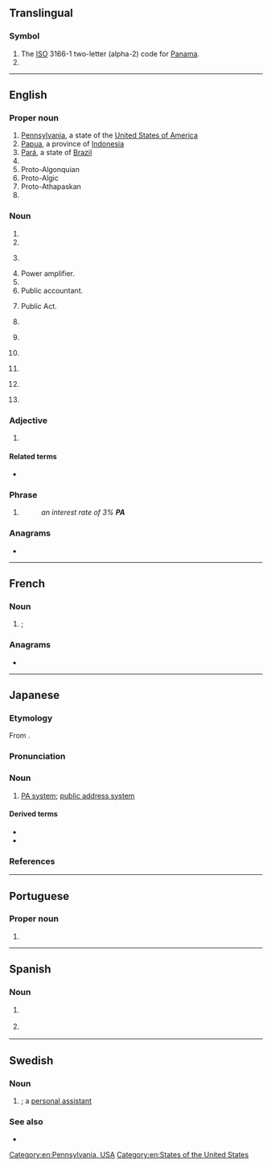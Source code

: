 {{also|Appendix:Variations of "pa"}}
==Translingual==
{{wikipedia|Pa}}

===Symbol===
{{head|mul|symbol}}

# The [[ISO]] 3166-1 two-letter (alpha-2) code for [[Panama]].
# {{SI-unit-abb|peta|ampere|[[electrical current]]}}

----

==English==

===Proper noun===
{{en-proper noun}}

# [[Pennsylvania]], a state of the [[United States of America]]
# [[Papua]], a province of [[Indonesia]]
# [[Pará]], a state of [[Brazil]]
# {{w|Palestinian Authority}}
# Proto-Algonquian {{qualifier|sometimes abbreviated PAn to distinguish it from Proto-Algic, but usually just abbreviated PA with Proto-Algic being abbreviated PAc}}
# Proto-Algic {{qualifier|sometimes abbreviated PAc to distinguish it from Proto-Algonquian}}
# Proto-Athapaskan
# {{initialism of|en|Prince Albert|t=Saskatchewan city}}

===Noun===
{{en-noun|~}}

# {{initialism of|en|public address system|public address}}
# {{initialism of|en|personal assistant}}
# {{initialism of|en|[[personal]] [[appearance]]}} {{gloss|when a celebrity visits a public event}}
# Power amplifier.
# {{initialism of|en|Prince Albert|t=genital piercing}}
# Public accountant.
# {{lb|en|legal}} Public Act.
# {{initialism of|en|physician assistant}}
# {{lb|en|organic compound}} {{initialism of|en|polyamide}}
# {{lb|en|chemistry}} {{initialism of|en|[[pyrrolizidine]] [[alkaloid]]}}
# {{initialism of|en|Peano arithmetic}}
# {{lb|en|anatomy}} {{initialism of|en|pulmonary artery}}
# {{lb|en|Manitoba|Saskatchewan}} {{initialism of|en|Parental Accompaniment}}

===Adjective===
{{en-adj|-}}

# {{lb|en|medicine}} {{initialism of|en|posteroanterior}}

====Related terms====
* {{sense|posteroanterior}} {{l|en|AP|t=anteroposterior}}

===Phrase===
{{en-phrase}}

# {{initialism of|en|per annum}}
#: ''an interest rate of 3% '''PA'''''

===Anagrams===
* {{anagrams|en|a=ap|A&P|AP|Ap|ap|ap.}}

[[Category:en:Pennsylvania, USA]]
[[Category:en:States of the United States]]

----

==French==

===Noun===
{{fr-noun|m|PA}}

# {{l|en|CV|gloss=[[aircraft carrier]]}}; {{initialism of|fr|porte-avions}}

===Anagrams===
* {{l|fr|AP}}

----

==Japanese==

===Etymology===
From {{bor|ja|en|PA}}.

===Pronunciation===
{{ja-pron|ピーエー|acc=3|acc_ref=DJR}}

===Noun===
{{ja-noun|ピー-エー}}

# [[PA system]]; [[public address system]]

====Derived terms====
* {{ja-r|PAシステム|ピー-エー システム}}
* {{ja-r|PAブース|ピー-エー ブース}}

===References===
<references />

----

==Portuguese==

===Proper noun===
{{pt-proper noun|m}}

# {{abbreviation of|pt|Pará|gloss=Brazilian state}}

----

==Spanish==

===Noun===
{{es-noun|f|PA}}

# {{lb|es|medicine}} {{initialism of|es|presión arterial}}
# {{lb|es|biology}} {{initialism of|es|potencial de acción}}

----

==Swedish==

===Noun===
{{sv-noun|c}}

# {{initialism of|sv|[[personal]] [[assistant]]|nodot=1}}; a [[personal assistant]]
#:{{ux|sv|Kontakta min '''PA''' så kan de boka in en tid för mötet.|Call my '''personal assistant''' and they will book a time for the meeting. }}

===See also===
* {{l|sv|personlig assistent||unlicensed assistive personnel}}